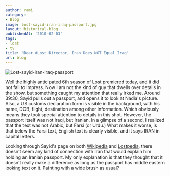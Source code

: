 ```yaml
---
author: rami
category:
- Blog
image: lost-sayid-iran-iraq-passport.jpg
layout: historical-blog
publishedAt: '2010-02-03'
tags:
- lost
- tv
title: 'Dear #Lost Director, Iran Does NOT Equal Iraq'
url: blog
---
```


![Lost-sayid-iran-iraq-passport](/assets/images/content/blog/lost-sayid-iran-iraq-passport.jpg)


Well the highly anticipated 6th season of Lost premiered today, and it did not fail to impress. Now I am not the kind of guy that dwells over details in the show, but something caught my attention that really irked me. Around 39:30, Sayid pulls out a passport, and opens it to look at Nadia's picture. Also, a US customs declaration form is visible in the background, with his name, DOB, flight, destination among other information. Which obviously means they took special attention to details in this shot. However, the passport itself was not Iraqi, but Iranian. In a glimpse of a second, I realized that the text was not Arabic, but Farsi (or Urdu.) What makes it worse, is that below the Farsi text, English text is clearly visible, and it says IRAN in capital letters.
  
Looking through Sayid's page on both [Wikipedia](http://en.wikipedia.org/wiki/Sayid_Jarrah) and [Lostpedia](http://lostpedia.wikia.com/wiki/Sayid), there doesn't seem any kind of connection with Iran that would explain him holding an Iranian passport. My only explanation is that they thought that it doesn't really make a difference as long as the passport has middle eastern looking text on it. Painting with a wide brush as usual?